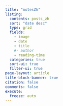 ```yaml
---
title: "notesZh"
listing:
  contents: posts_zh
  sort: "date desc"
  type: grid
  fields: 
    - image 
    - date
    - title
    #- author
    - reading-time
  categories: true
  sort-ui: true
  filter-ui: true
page-layout: article
title-block-banner: true
citation: false
comments: false
execute:
  freeze: auto
---
```


::: {#posts_zh}
:::